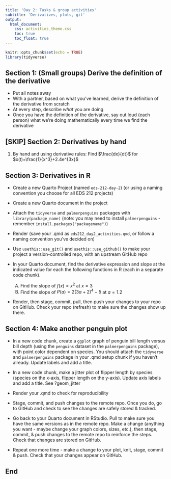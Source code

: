 ```yaml
---
title: 'Day 2: Tasks & group activities'
subtitle: 'Derivatives, plots, git'
output: 
  html_document:
    css: activities_theme.css
    toc: true
    toc_float: true
---
```


```r
knitr::opts_chunk$set(echo = TRUE)
library(tidyverse)
```

## Section 1: (Small groups) Derive the definition of the derivative

- Put all notes away
- With a partner, based on what you've learned, derive the definition of the derivative from scratch
- At every step, describe *what* you are doing
- Once you have the definition of the derivative, say out loud (each person) what we're doing mathematically every time we find the derivative

## [SKIP] Section 2: Derivatives by hand

1. By hand and using derivative rules: Find $\frac{dx}{dt}$ for $x(t)=\frac{1}{x^3}+2.4e^{3x}$

## Section 3: Derivatives in R

- Create a new Quarto Project (named `eds-212-day-2`) (or using a naming convention you choose for all EDS 212 projects)
- Create a new Quarto document in the project
- Attach the `tidyverse` and `palmerpenguins` packages with `library(package_name)` (note: you may need to install `palmerpenguins` - remember `install.packages("packagename")`)
- Render (save your .qmd as `eds212_day2_activities.qmd`, or follow a naming convention you've decided on)
- Use `usethis::use_git()` and `usethis::use_github()` to make your project a version-controlled repo, with an upstream GitHub repo
- In your Quarto document, find the derivative expression and slope at the indicated value for each the following functions in R (each in a separate code chunk).

  A) Find the slope of $f(x)=x^2$ at $x = 3$
  B) Find the slope of $P(a)=2(3a+2)^4-5$ at $a = 1.2$

- Render, then stage, commit, pull, then push your changes to your repo on GitHub. Check your repo (refresh) to make sure the changes show up there.

## Section 4: Make another penguin plot

- In a new code chunk, create a `ggplot` graph of penguin bill length versus bill depth (using the `penguins` dataset in the `palmerpenguins` package), with point color dependent on species. You should attach the `tidyverse` and `palmerpenguins` package in your .qmd setup chunk if you haven't already. Update labels and add a title.

- In a new code chunk, make a jitter plot of flipper length by species (species on the x-axis, flipper length on the y-axis). Update axis labels and add a title. See ?geom_jitter 

- Render your .qmd to check for reproducibility

- Stage, commit, and push changes to the remote repo. Once you do, go to GitHub and check to see the changes are safely stored & tracked. 

- Go back to your Quarto document in RStudio. Pull to make sure you have the same versions as in the remote repo. Make a change (anything you want - maybe change your graph colors, sizes, etc.), then stage, commit, & push changes to the remote repo to reinforce the steps. Check that changes are stored on GitHub.

- Repeat one more time - make a change to your plot, knit, stage, commit & push. Check that your changes appear on GitHub. 

## End
